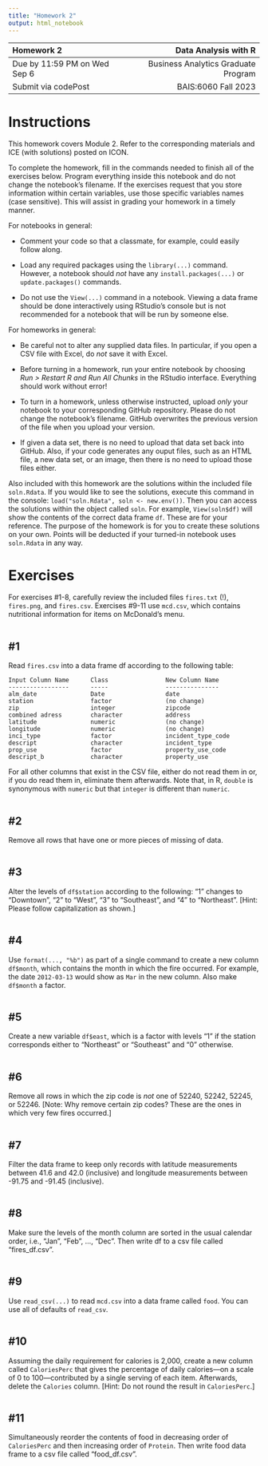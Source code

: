 ---
title: "Homework 2"
output: html_notebook
---

| Homework 2                     |                Data Analysis with R |
| :---                           |                                ---: |
| Due by 11:59 PM on Wed Sep 6   | Business Analytics Graduate Program |
| Submit via codePost            |                 BAIS:6060 Fall 2023 |

# Instructions

This homework covers Module 2. Refer to the corresponding materials and
ICE (with solutions) posted on ICON.

To complete the homework, fill in the commands needed to finish all of
the exercises below. Program everything inside this notebook and do not
change the notebook's filename. If the exercises request that you store
information within certain variables, use those specific variables names
(case sensitive). This will assist in grading your homework in a timely
manner.

For notebooks in general:

- Comment your code so that a classmate, for example, could easily
follow along.

- Load any required packages using the `library(...)` command.
However, a notebook should *not* have any `install.packages(...)` or
`update.packages()` commands.

- Do not use the `View(...)` command in a notebook. Viewing a data
frame should be done interactively using RStudio's console but is not
recommended for a notebook that will be run by someone else.

For homeworks in general:

- Be careful not to alter any supplied data files. In particular, if you
open a CSV file with Excel, do *not* save it with Excel.

- Before turning in a homework, run your entire notebook by choosing
*Run > Restart R and Run All Chunks* in the RStudio interface.
Everything should work without error!

- To turn in a homework, unless otherwise instructed, upload *only* your
notebook to your corresponding GitHub repository. Please do not change
the notebook's filename. GitHub overwrites the previous version of the
file when you upload your version.

- If given a data set, there is no need to upload that data set back
into GitHub. Also, if your code generates any ouput files, such as an
HTML file, a new data set, or an image, then there is no need to upload
those files either.

Also included with this homework are the solutions within the included
file `soln.Rdata`. If you would like to see the solutions, execute
this command in the console: `load("soln.Rdata", soln <- new.env())`.
Then you can access the solutions within the object called `soln`. For
example, `View(soln$df)` will show the contents of the correct data
frame `df`. These are for your reference. The purpose of the homework is
for you to create these solutions on your own. Points will be deducted
if your turned-in notebook uses `soln.Rdata` in any way.

# Exercises

For exercises #1-8, carefully review the included files `fires.txt`
(!), `fires.png`, and `fires.csv`. Exercises #9-11 use `mcd.csv`, which
contains nutritional information for items on McDonald's menu.

```{r}

```

## #1

Read `fires.csv` into a data frame df according to the following table:

    Input Column Name      Class                New Column Name
    -----------------      -----                ---------------
    alm_date               Date                 date
    station                factor               (no change)
    zip                    integer              zipcode
    combined adress        character            address
    latitude               numeric              (no change)
    longitude              numeric              (no change)
    inci_type              factor               incident_type_code
    descript               character            incident_type
    prop_use               factor               property_use_code
    descript_b             character            property_use

For all other columns that exist in the CSV file, either do not read
them in or, if you do read them in, eliminate them afterwards. Note
that, in R, `double` is synonymous with `numeric` but that `integer` is
different than `numeric`.

```{r}

```

## #2

Remove all rows that have one or more pieces of missing of data.

```{r}

```

## #3

Alter the levels of `df$station` according to the following: "1"
changes to "Downtown", "2" to "West", "3" to "Southeast", and "4" to
"Northeast". [Hint: Please follow capitalization as shown.]

```{r}

```

## #4

Use `format(..., "%b")` as part of a single command to create a new
column `df$month`, which contains the month in which the fire occurred.
For example, the date `2012-03-13` would show as `Mar` in the new
column. Also make `df$month` a factor.

```{r}

```

## #5

Create a new variable `df$east`, which is a factor with levels "1" if
the station corresponds either to "Northeast" or "Southeast" and "0"
otherwise.

```{r}

```

## #6

Remove all rows in which the zip code is *not* one of 52240, 52242,
52245, or 52246. [Note: Why remove certain zip codes? These are the ones
in which very few fires occurred.]

```{r}

```

## #7

Filter the data frame to keep only records with latitude measurements
between 41.6 and 42.0 (inclusive) and longitude measurements between
-91.75 and -91.45 (inclusive).

```{r}

```

## #8

Make sure the levels of the month column are sorted in the usual
calendar order, i.e., "Jan", "Feb", ..., "Dec". Then write df to
a csv file called "fires_df.csv".

```{r}

```

## #9

Use `read_csv(...)` to read `mcd.csv` into a data frame called `food`.
You can use all of defaults of `read_csv`.

```{r}

```

## #10

Assuming the daily requirement for calories is 2,000, create a new
column called `CaloriesPerc` that gives the percentage of daily
calories---on a scale of 0 to 100---contributed by a single serving of
each item. Afterwards, delete the `Calories` column. [Hint: Do not round
the result in `CaloriesPerc`.]

```{r}

```

## #11

Simultaneously reorder the contents of food in decreasing order of
`CaloriesPerc` and then increasing order of `Protein`. Then write food
data frame to a csv file called "food_df.csv".

```{r}

```

